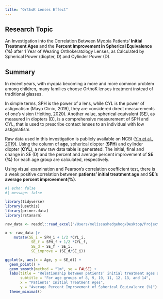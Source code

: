 ```yaml
---
title: "OrthoK Lenses Effect"
---
```


## Research Topic

An Investigation into the Correlation Between Myopia Patients' **Initial Treatment Ages** and the **Percent Improvement in Spherical Equivalence (%)** after 1 Year of Wearing Orthokeratology Lenses, as Calculated by Spherical Power (diopter, D) and Cylinder Power (D).

## Summary

In recent years, with myopia becoming a more and more common problem among children, many families choose OrthoK lenses treatment instead of traditional glasses.

In simple terms, SPH is the power of a lens, while CYL is the power of astigmatism (Mayo Clinic, 2019), they are considered direct measurements of one's vision (Heiting, 2020). Another value, spherical equivalent (SE), as measured in diopters (D), is a comprehensive measurement of SPH and CYL, that is used to prescribe contact lenses to an individual with low astigmatism.

Raw data used in this investigation is publicly available on NCBI ([Yin et al., 2019](https://www.ncbi9.nlm.nih.gov/pmc/articles/PMC6545229/#supplemental-information)). Using the column of **age**, spherical diopter (**SPH**) and cylinder diopter (**CYL**), a new raw data table is generated. The initial, final and change in SE (D) and the percent and average percent improvement of **SE (%)** for each age group are calculated, respectively.

Using visual examination and Pearson's correlation coefficient test, there is a weak positive correlation between **patients' initial treatment age** and **SE's average percent improvement(%)**. 

```r
#| echo: false
#| message: false

library(tidyverse)
library(usethis)
library(primer.data)
library(rstanarm)

raw_data <- readxl::read_excel("/Users/melissashedgehog/Desktop/Projects/OrthoK Lenses Effect/Raw data.xlsx")

x <- raw_data |>
    mutate(SE_i = SPH_i + 1/2 *CYL_i,
            SE_f = SPH_f + 1/2 *CYL_f,
            SE_d = SE_f - SE_i,
            SE_improve = (SE_d/SE_i))

ggplot(x, aes(x = Age, y = SE_d)) +
  geom_point() +
  geom_smooth(method = "lm", se = FALSE) +
  labs(title = "Relationship between patients’ initial treatment ages and \n the average percent improvement of SE (%).",
       subtitle = "For age groups of 8, 9, 10, 11, 12, 13, and 14",
       x = "Patients' Initial Treatment Ages",
       y = "Average Percent Improvement of Spherical Equivalence (%)") +
  theme_minimal()
```

